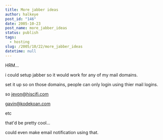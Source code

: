 ```yaml
---
title: More jabber ideas
author: halkeye
post_id: "146"
date: 2005-10-23
post_name: more_jabber_ideas
status: publish
tags:
  - hosting
slug: /2005/10/22/more_jabber_ideas
datetime: null
---
```


HRM...

i could setup jabber so it would work for any of my mail domains.  

set it up so on those domains, people can only login using thier mail logins.

so jevon@hiscifi.com  

gavin@kodekoan.com

etc

that'd be pretty cool...  

could even make email notification using that.